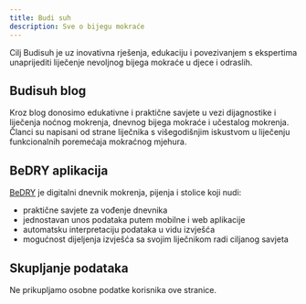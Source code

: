 ```yaml
---
title: Budi suh
description: Sve o bijegu mokraće
---
```


Cilj Budisuh je uz inovativna rješenja, edukaciju i povezivanjem s ekspertima unaprijediti liječenje nevoljnog bijega mokraće u djece i odraslih.

## Budisuh blog

Kroz blog donosimo edukativne i praktične savjete u vezi dijagnostike i liječenja noćnog mokrenja, dnevnog bijega mokraće i učestalog mokrenja. Članci su napisani od strane liječnika s višegodišnjim iskustvom u liječenju funkcionalnih poremećaja mokraćnog mjehura.

## BeDRY aplikacija

[BeDRY](https://home.bedry.app) je digitalni dnevnik mokrenja, pijenja i stolice koji nudi:
- praktične savjete za vođenje dnevnika
- jednostavan unos podataka putem mobilne i web aplikacije
- automatsku interpretaciju podataka u vidu izvješća
- mogućnost dijeljenja izvješća sa svojim liječnikom radi ciljanog savjeta

## Skupljanje podataka

Ne prikupljamo osobne podatke korisnika ove stranice.
